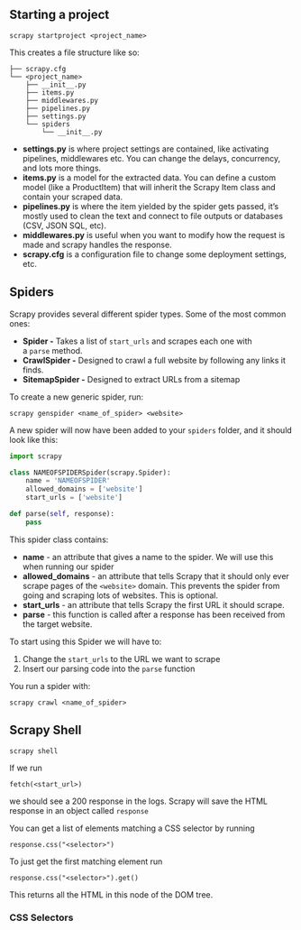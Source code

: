## Starting a project

```shell
scrapy startproject <project_name>
```

This creates a file structure like so:

```shell
├── scrapy.cfg
└── <project_name>
	├── __init__.py
	├── items.py
	├── middlewares.py
	├── pipelines.py
	├── settings.py
	└── spiders
		└── __init__.py
```

- **settings.py** is where project settings are contained, like activating pipelines, middlewares etc. You can change the delays, concurrency, and lots more things.
- **items.py** is a model for the extracted data. You can define a custom model (like a ProductItem) that will inherit the Scrapy Item class and contain your scraped data.
- **pipelines.py** is where the item yielded by the spider gets passed, it’s mostly used to clean the text and connect to file outputs or databases (CSV, JSON SQL, etc).
- **middlewares.py** is useful when you want to modify how the request is made and scrapy handles the response.
- **scrapy.cfg** is a configuration file to change some deployment settings, etc.

## Spiders

Scrapy provides several different spider types. Some of the most common ones:

- **Spider -** Takes a list of `start_urls` and scrapes each one with a `parse` method.
- **CrawlSpider -** Designed to crawl a full website by following any links it finds.
- **SitemapSpider -** Designed to extract URLs from a sitemap

To create a new generic spider, run:

```shell
scrapy genspider <name_of_spider> <website>
```

A new spider will now have been added to your `spiders` folder, and it should look like this:

```python
import scrapy

class NAMEOFSPIDERSpider(scrapy.Spider):
	name = 'NAMEOFSPIDER'
	allowed_domains = ['website']
	start_urls = ['website']

def parse(self, response):
	pass
```

This spider class contains:

- **name** - an attribute that gives a name to the spider. We will use this when running our spider
- **allowed_domains** - an attribute that tells Scrapy that it should only ever scrape pages of the `<website>` domain. This prevents the spider from going and scraping lots of websites. This is optional.
- **start_urls** - an attribute that tells Scrapy the first URL it should scrape.
- **parse** - this function is called after a response has been received from the target website.

To start using this Spider we will have to:

1. Change the `start_urls` to the URL we want to scrape
2. Insert our parsing code into the `parse` function

You run a spider with:

```shell
scrapy crawl <name_of_spider>
```

## Scrapy Shell

```shell
scrapy shell
```

If we run

```shell
fetch(<start_url>)
```

we should see a 200 response in the logs. Scrapy will save the HTML response in an object called `response`

You can get a list of elements matching a CSS selector by running

```shell
response.css("<selector>")
```

To just get the first matching element run

```shell
response.css("<selector>").get()
```

This returns all the HTML in this node of the DOM tree.

### CSS Selectors
